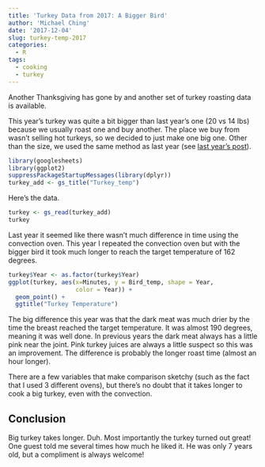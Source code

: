 ```yaml
---
title: 'Turkey Data from 2017: A Bigger Bird'
author: 'Michael Ching'
date: '2017-12-04'
slug: turkey-temp-2017
categories: 
  - R
tags: 
  - cooking
  - turkey
---
```


Another Thanksgiving has gone by and another set of turkey roasting data is available. 

This year's turkey was quite a bit bigger than last year's one (20 vs 14 lbs) because we usually roast one and buy another. The place we buy from wasn't selling hot turkeys, so we decided to just make one big one. Other than the size, we used the same method as last year (see [last year's post](/2016/11/25/turkey-graph/)). 

```r
library(googlesheets)
library(ggplot2)
suppressPackageStartupMessages(library(dplyr))
turkey_add <- gs_title("Turkey_temp")
```

Here's the data.
```r
turkey <- gs_read(turkey_add)
turkey
```

Last year it seemed like there wasn't much difference in time using the convection oven. This year I repeated the convection oven but with the bigger bird it took much longer to reach the target temperature of 162 degrees.

```r
turkey$Year <- as.factor(turkey$Year)
ggplot(turkey, aes(x=Minutes, y = Bird_temp, shape = Year, 
                   color = Year)) + 
  geom_point() +
  ggtitle("Turkey Temperature")
```

The big difference this year was that the dark meat was much drier by the time the breast reached the target temperature. It was almost 190 degrees, meaning it was well done. In previous years the dark meat always has a little pink near the joint. Pink turkey juices are always a little suspect so this was an improvement. The difference is probably the longer roast time (almost an hour longer).

There are a few variables that make comparison sketchy (such as the fact that I used 3 different ovens), but there's no doubt that it takes longer to cook a big turkey, even with the convection. 

## Conclusion
Big turkey takes longer. Duh. Most importantly the turkey turned out great! One guest told me several times how much he liked it. He was only 7 years old, but a compliment is always welcome!